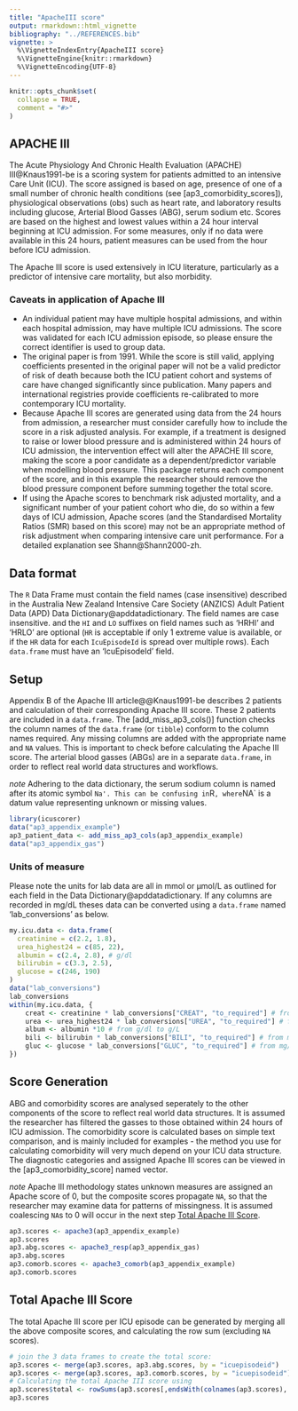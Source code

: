 ```yaml
---
title: "ApacheIII score"
output: rmarkdown::html_vignette
bibliography: "../REFERENCES.bib"
vignette: >
  %\VignetteIndexEntry{ApacheIII score}
  %\VignetteEngine{knitr::rmarkdown}
  %\VignetteEncoding{UTF-8}
---
```


```r
knitr::opts_chunk$set(
  collapse = TRUE,
  comment = "#>"
)
```

## APACHE III

The Acute Physiology And Chronic Health Evaluation (APACHE) III@Knaus1991-be is a scoring system for patients admitted to an intensive Care Unit (ICU). The score assigned is based on age, presence of one of a small number of chronic health conditions (see [ap3_comorbidity_scores]), physiological observations (obs) such as heart rate,
and laboratory results including glucose, Arterial Blood Gasses (ABG), serum sodium etc.
Scores are based on the highest and lowest values within a 24 hour interval beginning
at ICU admission. For some measures, only if no data were available in this 24 hours,
patient measures can be used from the hour before ICU admission.

The Apache III score is used extensively in ICU literature, particularly as a predictor
of intensive care mortality, but also morbidity.

### Caveats in application of Apache III
- An individual patient may have multiple hospital admissions, and within each hospital admission, may have multiple ICU admissions. The score was validated for each ICU admission episode, so please ensure the correct identifier is used to group data.
- The original paper is from 1991. While the score is still valid, applying coefficients
presented in the original paper will not be a valid predictor of risk of death because both the ICU patient cohort and systems of care have changed significantly since publication. Many papers and international registries provide coefficients re-calibrated to more contemporary ICU mortality.
- Because Apache III scores are generated using data from the 24 hours from admission, a researcher must consider carefully how to include the score in a risk adjusted analysis. For example, if a treatment is designed to raise or lower blood pressure and is administered within 24 hours of ICU admission, the intervention effect will alter the APACHE III score, making the score a poor candidate as a dependent/predictor variable when modelling blood pressure. This package returns each component of the score, and in this example the researcher should remove the blood pressure component before summing together the total score.
- If using the Apache scores to benchmark risk adjusted mortality, and a significant number of your patient cohort who die, do so within a few days of ICU admission, Apache scores (and the Standardised Mortality Ratios (SMR) based on this score) may not be an appropriate method of risk adjustment when comparing intensive care unit performance. For a detailed explanation see Shann@Shann2000-zh.

## Data format
The `R` Data Frame must contain the field names (case insensitive) described in the
Australia New Zealand Intensive Care Society (ANZICS) Adult Patient Data (APD)
Data Dictionary@apddatadictionary. The field names are case insensitive.  and the `HI` and
`LO` suffixes on field names such as 'HRHI' and 'HRLO' are optional (`HR` is acceptable if only 1 extreme value is available, or if the `HR` data for each `IcuEpisodeId` is spread over multiple rows).
Each `data.frame` must have an 'IcuEpisodeId' field.

## Setup
Appendix B of the Apache III article@@Knaus1991-be describes 2 patients and calculation of their corresponding Apache III score. These 2 patients are included in a `data.frame`. The [add_miss_ap3_cols()] function checks the column names of the `data.frame` (or `tibble`) conform to the column names required. Any missing columns are added with the appropriate name and `NA` values. This is important to check before calculating the Apache III score.
The arterial blood gasses (ABGs) are in a separate `data.frame`, in order to reflect real world data structures and workflows.

*note*
Adhering to the data dictionary, the serum sodium column is named after its atomic symbol `Na'. This can be confusing in `R`, where `NA` is a datum value representing unknown or missing values.

```r
library(icuscorer)
data("ap3_appendix_example")
ap3_patient_data <- add_miss_ap3_cols(ap3_appendix_example)
data("ap3_appendix_gas")
```

### Units of measure
Please note the units for lab data are all in mmol or μmol/L as outlined for each field in the Data Dictionary@apddatadictionary. If any columns are recorded in mg/dL
theses data can be converted using a `data.frame` named 'lab_conversions' as below.
```r
my.icu.data <- data.frame(
  creatinine = c(2.2, 1.8),
  urea_highest24 = c(85, 22),
  albumin = c(2.4, 2.8), # g/dl
  bilirubin = c(3.3, 2.5),
  glucose = c(246, 190)
)
data("lab_conversions")
lab_conversions 
within(my.icu.data, {
    creat <- creatinine * lab_conversions["CREAT", "to_required"] # from mg/dl
    urea <- urea_highest24 * lab_conversions["UREA", "to_required"] # from mg/dl
    album <- albumin *10 # from g/dl to g/L
    bili <- bilirubin * lab_conversions["BILI", "to_required"] # from mg/dl
    gluc <- glucose * lab_conversions["GLUC", "to_required"] # from mg/dl
})
```

## Score Generation
ABG and comorbidity scores are analysed seperately to the other components of the score to reflect real world data structures. It is assumed the researcher has filtered the gasses to those obtained within 24 hours of ICU admission. The comorbidity score is calculated bases on simple text comparison, and is mainly included for examples - the method you use for calculating comorbidity will very much depend on your ICU data structure. The diagnostic categories and assigned Apache III scores can be viewed in the [ap3_comorbidity_score] named vector.

*note*
Apache III methodology states unknown measures are assigned an Apache score of 0, but the composite scores propagate `NA`, so that the researcher may examine data for patterns of missingness. It is assumed coalescing `NA`s to 0 will occur in the next step [Total Apache III Score].

```r
ap3.scores <- apache3(ap3_appendix_example)
ap3.scores
ap3.abg.scores <- apache3_resp(ap3_appendix_gas)
ap3.abg.scores
ap3.comorb.scores <- apache3_comorb(ap3_appendix_example)
ap3.comorb.scores
```

## Total Apache III Score
The total Apache III score per ICU episode can be generated by merging all the above composite scores, and calculating the row sum (excluding `NA` scores).
```r
# join the 3 data frames to create the total score:
ap3.scores <- merge(ap3.scores, ap3.abg.scores, by = "icuepisodeid")
ap3.scores <- merge(ap3.scores, ap3.comorb.scores, by = "icuepisodeid")
# Calculating the total Apache III score using
ap3.scores$total <- rowSums(ap3.scores[,endsWith(colnames(ap3.scores), '_ap3score')], na.rm = TRUE)
ap3.scores
```
